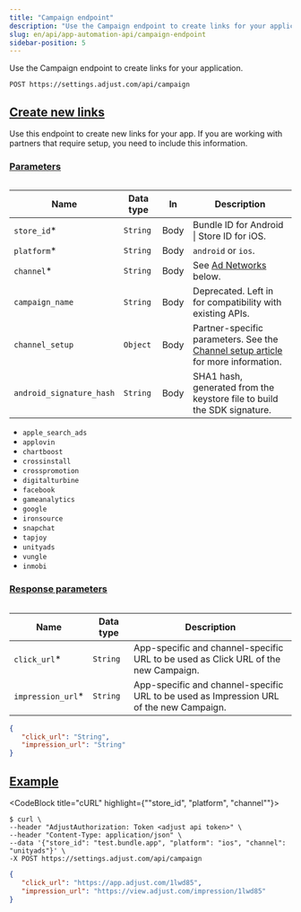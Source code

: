 ```yaml
---
title: "Campaign endpoint"
description: "Use the Campaign endpoint to create links for your application."
slug: en/api/app-automation-api/campaign-endpoint
sidebar-position: 5
---
```


Use the Campaign endpoint to create links for your application.

<CodeBlock title="Endpoint" highlight="/campaign">

```http
POST https://settings.adjust.com/api/campaign
```

</CodeBlock>

## [Create new links](create-new-links)

Use this endpoint to create new links for your app. If you are working with partners that require setup, you need to include this information.

### [Parameters](parameters)

<Table>

| Name                     | Data type | In   | Description                                                                                                                  |
| ------------------------ | --------- | ---- | ---------------------------------------------------------------------------------------------------------------------------- |
| `store_id`\*             | `String`  | Body | Bundle ID for Android \| Store ID for iOS.                                                                                   |
| `platform`\*             | `String`  | Body | `android` or `ios`.                                                                                                          |
| `channel`\*              | `String`  | Body | See [Ad Networks](#ad-networks) below.                                                                                       |
| `campaign_name`          | `String`  | Body | Deprecated. Left in for compatibility with existing APIs.                                                                    |
| `channel_setup`          | `Object`  | Body | Partner-specific parameters. See the [Channel setup article](/en/api/app-automation-api/channel-setup) for more information. |
| `android_signature_hash` | `String`  | Body | SHA1 hash, generated from the keystore file to build the SDK signature.                                                      |

</Table>

<Accordion title="Ad networks">

-  `apple_search_ads`
-  `applovin`
-  `chartboost`
-  `crossinstall`
-  `crosspromotion`
-  `digitalturbine`
-  `facebook`
-  `gameanalytics`
-  `google`
-  `ironsource`
-  `snapchat`
-  `tapjoy`
-  `unityads`
-  `vungle`
-  `inmobi`

</Accordion>

### [Response parameters](response-parameters)

<Table>

| Name               | Data type | Description                                                                             |
| ------------------ | --------- | --------------------------------------------------------------------------------------- |
| `click_url`\*      | `String`  | App-specific and channel-specific URL to be used as Click URL of the new Campaign.      |
| `impression_url`\* | `String`  | App-specific and channel-specific URL to be used as Impression URL of the new Campaign. |

</Table>

<CodeBlock title="Response format">

```json
{
   "click_url": "String",
   "impression_url": "String"
}
```

</CodeBlock>

## [Example](example)

<CodeBlock title="cURL" highlight={"\"store_id\", \"platform\", \"channel\""}>

```console
$ curl \
--header "AdjustAuthorization: Token <adjust api token>" \
--header "Content-Type: application/json" \
--data '{"store_id": "test.bundle.app", "platform": "ios", "channel": "unityads"}' \
-X POST https://settings.adjust.com/api/campaign
```

</CodeBlock>

<CodeBlock title="Success response">

```json
{
   "click_url": "https://app.adjust.com/1lwd85",
   "impression_url": "https://view.adjust.com/impression/1lwd85"
}
```

</CodeBlock>
